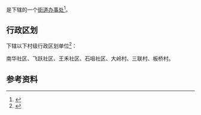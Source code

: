 {{中国乡级行政区|43/06/82/005/000}}

'''{{PAGENAMEBASE}}'''是{{PRC admin/fullname|43/06/82/005/000|3}}下辖的一个[[街道办事处|街道办事处]]<ref>{{PRC admin/ref sgc|{{PRC admin/parent|43/06/82/005/000}}}}</ref>。

== 行政区划 ==
{{PAGENAMEBASE}}下辖以下村级行政区划单位<ref>{{PRC admin/ref sgc|43/06/82/005/000}}</ref>：

南华社区、飞跃社区、王禾社区、石咀社区、大岭村、三联村、板桥村。

== 参考资料 ==
{{reflist}}

{{湖南行政区划小作品}}
{{PRC admin/navcat|43/06/82/005/000}}